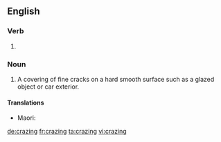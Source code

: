 ==English==
{{wikipedia|Crazing}}

===Verb===
{{head|en|present participle}}

# {{present participle of|craze|lang=en|nocat=1}}

===Noun===
{{en-noun|-|s}}

# A covering of fine cracks on a hard smooth surface such as a glazed object or car exterior.

====Translations====
{{trans-top|a covering of fine cracks on a hard surface such as a glaze on pottery}}
{{trans-mid}}
* Maori: {{t|mi|pīereere}}
{{trans-bottom}}

[[de:crazing]]
[[fr:crazing]]
[[ta:crazing]]
[[vi:crazing]]